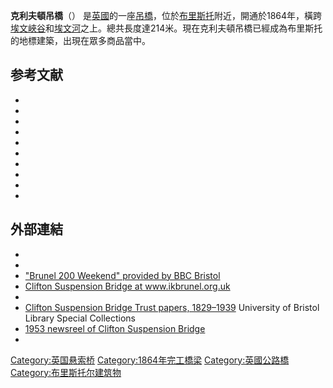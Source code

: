 {{Infobox bridge
|bridge_name=Clifton Suspension Bridge
|image=Clifton Suspension Bridge-9350.jpg
|caption=
|official_name=
|carries=B3129公路
|crosses=[[埃文河|埃文河]]
|locale=[[布里斯托|布里斯托]]
|maint=Clifton Suspension Bridge Trust
|id=
|design=[[吊桥|吊桥]]
|mainspan={{convert|702|ft|3|in|abbr=on}}
|length={{convert|1352|ft|abbr=on}}
|width={{convert|31|ft|abbr=on}}
|height={{convert|331|ft|abbr=on}}（高水位）
|clearance=
|below={{convert|245|ft|abbr=on}}（高水位）
|traffic= 8,800<ref name="BEP20101112">{{cite news|url=http://www.thisisbristol.co.uk/news/Suspension-bridge-toll-double-163-1/article-2882722-detail/article.html |title=Suspension bridge toll may double to £1 |newspaper=[[Bristol_Evening_Post|Bristol Evening Post]] |date=12 November 2010 |access-date=22 January 2012 |url-status=dead |archive-url=https://web.archive.org/web/20101114083521/http://www.thisisbristol.co.uk/news/Suspension-bridge-toll-double-163-1/article-2882722-detail/article.html |archive-date=14 November 2010 }}</ref>
|open=1864
|closed=
|toll=车辆收£1.00
|map_cue=
|map_image=
|map_text=
|map_width=
|coordinates={{Coord|51.4549|N|2.6279|W|region:GB_type:landmark|display=inline,title|format=dms}}
}}

'''克利夫頓吊橋'''（{{lang-en|Clifton Suspension Bridge}}） 是[[英國|英國]]的一座[[吊橋|吊橋]]，位於[[布里斯托|布里斯托]]附近，開通於1864年，橫跨[[埃文峽谷|埃文峽谷]]和[[埃文河|埃文河]]之上。總共長度達214米。現在克利夫頓吊橋已經成為布里斯托的地標建築，出現在眾多商品當中。

==参考文献==
{{reflist}}
*{{Cite book|last=Andrews|first=Adrian|last2=Pascoe|first2=Michael|title=Clifton Suspension Bridge|url=https://archive.org/details/cliftonsuspensio0000andr|year=2008|location=Bristol|publisher=Broadcast Books|isbn=978-1-874092-49-0|postscript=.|ref=harv}}
*{{Cite book|last=Bantock|first=Anton|year=2004|title=Ashton Court|location=Stroud|publisher=Tempus/The History Press|isbn=978-0-7524-3213-7|postscript=.|ref=harv}}
*{{cite book|first=Gerald |last=Griffiths|title=The Autobiography of an Ex-Grenadier Guardsman: Gerald Griffiths His Life and Military Background|year=2012|location=S.l |publisher=Authorhouse |isbn=978-1-4772-4721-1|ref=harv}}
*{{Cite book|last=Lynch|first=John|year=1999|location=Stroud, Gloucestershire|title=For King and for Parliament:Bristol and the English Civil War|publisher=Sutton Publishing Ltd|isbn=978-0-7509-2021-6|postscript=.|ref=harv}}
*{{Cite book|last=McIlwain|first=John|title=Clifton Suspension Bridge|url=https://archive.org/details/cliftonsuspensio0000mcil|year=1996|location=Andover|publisher=Pitkin Guides|isbn=978-0-85372-758-3|postscript=.|ref=harv}}
*{{cite web|last=Richards|first=D|title=A critical analysis of the Clifton Suspension Bridge|url=http://www.bath.ac.uk/ace/uploads/StudentProjects/Bridgeconference2011/papers/Daniel_Richards_-_Bridge_2_-_Clifton_Suspension_Bridge.pdf|work=Proceedings of Bridge Engineering 2 Conference 2010 April 2010, University of Bath, Bath, UK|publisher=[[University_of_Bath|University of Bath]]|accessdate=12 January 2013|format=PDF|ref=harv|archive-url=https://web.archive.org/web/20141012101855/http://www.bath.ac.uk/ace/uploads/StudentProjects/Bridgeconference2011/papers/Daniel_Richards_-_Bridge_2_-_Clifton_Suspension_Bridge.pdf|archive-date=2014-10-12|dead-url=yes}}
*{{Cite journal|title=Clifton Suspension Bridge|url=http://en.structurae.de/structures/data/index.cfm?ID=s0000018|author=Structurae|publisher=Wilhelm Ernst & Sohn|work=International Database and Gallery of Structures|year=2012|accessdate=10 January 2012|postscript=.|ref=harv|archive-date=2013-10-21|archive-url=https://web.archive.org/web/20131021080054/http://en.structurae.de/structures/data/index.cfm?id=s0000018|dead-url=no}}
*{{cite web|title=Clifton Suspension Bridge|url=http://www.farvis.com/bridge,htm.htm|year=2003|last=Farvis|accessdate=17 May 2007|ref=harv|archive-url=https://web.archive.org/web/20141011154443/http://www.farvis.com/bridge,htm.htm|archive-date=2014-10-11|dead-url=yes}}
*{{Cite book|last=Vaughan|first=Adrian|title=Isambard Kingdom Brunel: engineering knight-errant|year=2003|location=London|publisher=John Murray|isbn=978-0-7195-5748-4|postscript=.|ref=harv}}
*{{Cite book |title=Spitfire Women of World War II |url=https://archive.org/details/spitfirewomenofw0000whit_f8w5 |first=Giles|last= Whittell |isbn=978-0-00-723535-3|location=London |publisher=Harper Perennial |year=2007|postscript=.|ref=harv}}

==外部連結==
{{Commons category|Clifton Suspension Bridge}}
* {{official website|http://www.cliftonbridge.org.uk/}}
*{{EW charity|205658|Clifton Suspension Bridge Trust}}
* [http://www.bbc.co.uk/bristol/brunel200/index.shtml "Brunel 200 Weekend" provided by BBC Bristol]{{Wayback|url=http://www.bbc.co.uk/bristol/brunel200/index.shtml |date=20150924162928 }}
* [http://www.ikbrunel.org.uk/clifton-suspension-bridge Clifton Suspension Bridge at www.ikbrunel.org.uk]{{Wayback|url=http://www.ikbrunel.org.uk/clifton-suspension-bridge |date=20150109024443 }}
* {{YouTube|EbfQQHEKqAk|Time-lapse video showing the bridge as the tide changes and night time arrives}}
* [https://web.archive.org/web/20110929001907/http://archiveshub.ac.uk/data/gb003dm162-gb003dm484 Clifton Suspension Bridge Trust papers, 1829–1939] University of Bristol Library Special Collections
* [http://www.britishpathe.com/video/clifton-suspension-bridge 1953 newsreel of Clifton Suspension Bridge]{{Wayback|url=http://www.britishpathe.com/video/clifton-suspension-bridge |date=20150109051523 }}
* {{cite web |url=http://www.puentemania.com/4741 |title=Puente de Clifton en Puentemanía |language=es |accessdate=24 November 2013 |archive-date=2015-01-09 |archive-url=https://web.archive.org/web/20150109051041/http://www.puentemania.com/4741 |dead-url=no }}

{{Brunel}}

[[Category:英国悬索桥|Category:英国悬索桥]]
[[Category:1864年完工橋梁|Category:1864年完工橋梁]]
[[Category:英國公路橋|Category:英國公路橋]]
[[Category:布里斯托尔建筑物|Category:布里斯托尔建筑物]]
